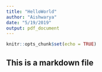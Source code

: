 ---
title: "HelloWorld"
author: "Aishwarya"
date: "5/19/2019"
output: pdf_document
---

```{r setup, include=FALSE}
knitr::opts_chunk$set(echo = TRUE)
```

## This is a markdown file  

